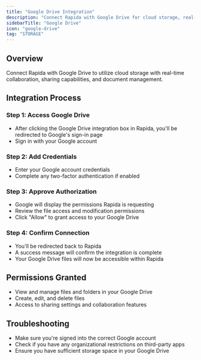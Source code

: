 ```yaml
---
title: "Google Drive Integration"
description: "Connect Rapida with Google Drive for cloud storage, real-time collaboration, and document management"
sidebarTitle: "Google Drive"
icon: "google-drive"
tag: "STORAGE"
---
```


## Overview
Connect Rapida with Google Drive to utilize cloud storage with real-time collaboration, sharing capabilities, and document management.

## Integration Process

### Step 1: Access Google Drive
- After clicking the Google Drive integration box in Rapida, you'll be redirected to Google's sign-in page
- Sign in with your Google account

### Step 2: Add Credentials
- Enter your Google account credentials
- Complete any two-factor authentication if enabled

### Step 3: Approve Authorization
- Google will display the permissions Rapida is requesting
- Review the file access and modification permissions
- Click "Allow" to grant access to your Google Drive

### Step 4: Confirm Connection
- You'll be redirected back to Rapida
- A success message will confirm the integration is complete
- Your Google Drive files will now be accessible within Rapida

## Permissions Granted
- View and manage files and folders in your Google Drive
- Create, edit, and delete files
- Access to sharing settings and collaboration features

## Troubleshooting
- Make sure you're signed into the correct Google account
- Check if you have any organizational restrictions on third-party apps
- Ensure you have sufficient storage space in your Google Drive
